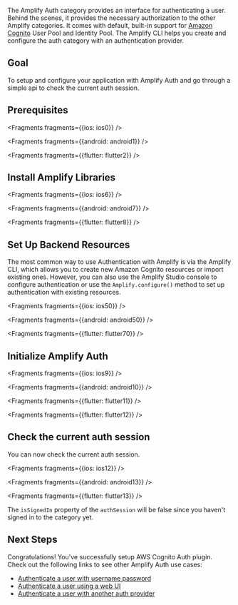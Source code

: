 The Amplify Auth category provides an interface for authenticating a user. Behind the scenes, it provides the necessary authorization to the other Amplify categories. It comes with default, built-in support for [Amazon Cognito](https://aws.amazon.com/cognito) User Pool and Identity Pool. The Amplify CLI helps you create and configure the auth category with an authentication provider.

## Goal

To setup and configure your application with Amplify Auth and go through a simple api to check the current auth session.

## Prerequisites


<Fragments fragments={{ios: ios0}} />


<Fragments fragments={{android: android1}} />


<Fragments fragments={{flutter: flutter2}} />

## Install Amplify Libraries


<Fragments fragments={{ios: ios6}} />


<Fragments fragments={{android: android7}} />


<Fragments fragments={{flutter: flutter8}} />

## Set Up Backend Resources

The most common way to use Authentication with Amplify is via the Amplify CLI, which allows you to create new Amazon Cognito resources or import existing ones. However, you can also use the Amplify Studio console to configure authentication or use the `Amplify.configure()` method to set up authentication with existing resources.


<Fragments fragments={{ios: ios50}} />


<Fragments fragments={{android: android50}} />


<Fragments fragments={{flutter: flutter70}} />

## Initialize Amplify Auth


<Fragments fragments={{ios: ios9}} />


<Fragments fragments={{android: android10}} />


<Fragments fragments={{flutter: flutter11}} />


<Fragments fragments={{flutter: flutter12}} />

## Check the current auth session

You can now check the current auth session.


<Fragments fragments={{ios: ios12}} />


<Fragments fragments={{android: android13}} />


<Fragments fragments={{flutter: flutter13}} />

The `isSignedIn` property of the `authSession` will be false since you haven't signed in to the category yet.

## Next Steps
Congratulations! You've successfully setup AWS Cognito Auth plugin.  Check out the following links to see other Amplify Auth use cases:

* [Authenticate a user with username password](/lib-v1/auth/signin)
* [Authenticate a user using a web UI](/lib-v1/auth/signin_web_ui)
* [Authenticate a user with another auth provider](/lib-v1/auth/social)
